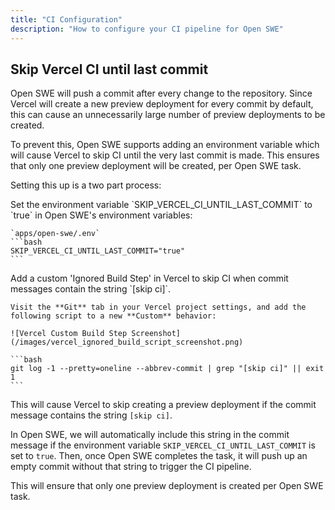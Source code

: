 ```yaml
---
title: "CI Configuration"
description: "How to configure your CI pipeline for Open SWE"
---
```


## Skip Vercel CI until last commit

Open SWE will push a commit after every change to the repository. Since Vercel will create a new preview deployment for every commit by default, this can cause an unnecessarily large number of preview deployments to be created.

To prevent this, Open SWE supports adding an environment variable which will cause Vercel to skip CI until the very last commit is made. This ensures that only one preview deployment will be created, per Open SWE task.

Setting this up is a two part process:

<Steps>
  <Step title="Set the environment variable">
    Set the environment variable `SKIP_VERCEL_CI_UNTIL_LAST_COMMIT` to `true` in Open SWE's environment variables:

    `apps/open-swe/.env`
    ```bash
    SKIP_VERCEL_CI_UNTIL_LAST_COMMIT="true"
    ```

  </Step>

  <Step title="Add custom 'Ignored Build Step' in Vercel">
    Add a custom 'Ignored Build Step' in Vercel to skip CI when commit messages contain the string `[skip ci]`.

    Visit the **Git** tab in your Vercel project settings, and add the following script to a new **Custom** behavior:

    ![Vercel Custom Build Step Screenshot](/images/vercel_ignored_build_script_screenshot.png)

    ```bash
    git log -1 --pretty=oneline --abbrev-commit | grep "[skip ci]" || exit 1
    ```

  </Step>
</Steps>

This will cause Vercel to skip creating a preview deployment if the commit message contains the string `[skip ci]`.

In Open SWE, we will automatically include this string in the commit message if the environment variable `SKIP_VERCEL_CI_UNTIL_LAST_COMMIT` is set to `true`. Then, once Open SWE completes the task, it will push up an empty commit without that string to trigger the CI pipeline.

This will ensure that only one preview deployment is created per Open SWE task.
